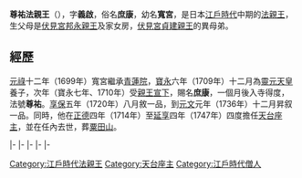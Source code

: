 {{東亞男性歷史人物
|名稱 =尊祐法親王
|身份 =日本[[法親王|法親王]]
|國家 =[[日本|大和王朝]]
|時代 =[[江戶時代|江戶時代]]中期
|姓 =（無）
|名 =庶康
|字 =義啟
|別名 =寬宮
|法號 =尊祐
|院號 =蓮華壽院
|封爵 =[[法親王|法親王]]
|出生日期 =[[元祿|元祿]]十年七月廿五（{{Birth date|1697|9|10}}）
|逝世日期 =[[延享|延享]]四年九月十八（{{Death date and age|1747|10|21|1697|9|10}}）
|父親 =[[伏見宮邦永親王|伏見宮邦永親王]]
|母親 =家女房
|養父 =[[靈元天皇|靈元天皇]]
|養母 =帥局（[[東久世通簾|東久世通簾]]女）
|同胞兄弟 =[[道承入道親王|道承入道親王]]<br>[[義周入道親王|義周入道親王]]
|同胞姊妹 =[[明宮|明宮]]<br>[[致子女王|致子女王]]
|異母兄弟 =[[伏見宮貞建親王|伏見宮貞建親王]]<br>[[尊孝入道親王|尊孝入道親王]]<br>[[祥山宗真|祥山宗真]]
|異母姊妹 =[[光子女王|光子女王]]<br>[[輔子女王|輔子女王]]<br>[[培子女王|培子女王]]
}}
{{Japanese|japanese=尊祐法親王|kana=そんゆうほうしんのう|romaji=Sonyū Hō shin nō}}
'''尊祐法親王'''（{{bd|1697年|9月10日|1747年|10月21日}}），字'''義啟'''，俗名'''庶康'''，幼名'''寬宮'''，是日本[[江戶時代|江戶時代]]中期的[[法親王|法親王]]，生父母是[[伏見宮邦永親王|伏見宮邦永親王]]及家女房，[[伏見宮貞建親王|伏見宮貞建親王]]的異母弟。

== 經歷 ==
[[元祿|元祿]]十二年（1699年）寬宮繼承[[青蓮院|青蓮院]]，[[寶永|寶永]]六年（1709年）十二月為[[靈元天皇|靈元天皇]]養子，次年（寶永七年、1710年）受[[親王宣下|親王宣下]]，賜名'''庶康'''，一個月後入寺得度，法號'''尊祐'''。[[享保|享保]]五年（1720年）八月敘一品，到[[元文_(日本)|元文]]元年（1736年）十二月昇叙一品。同時，他在[[正德_(日本)|正德]]四年（1714年）至[[延享|延享]]四年（1747年）四度擔任[[天台座主|天台座主]]，並在任內去世，葬[[粟田山|粟田山]]。

{{start box|width=auto}}
{{s-rel}}
|-
{{s-before|[[英宮|英宮]]}}
{{s-title|[[青蓮院|青蓮院]]門跡|第52世}}
{{s-after|[[尊英法親王|尊英法親王]]}}
|-
{{s-before|[[道仁法親王|道仁法親王]]}}
{{s-title|rows=4|[[天台座主|天台座主]]|第195世<br>1714年6月15日－1718年7月10日<br>第198世<br>1723年1月25日－1731年7月1日<br>第201世<br>1733年6月30日－1736年8月30日<br>第204世<br>1745年10月11日－1747年10月21日}}
{{s-after|[[公寬法親王|公寬法親王]]}}
|-
{{s-before|道仁法親王}}
{{s-after|公寬法親王}}
|-
{{s-before|道仁法親王}}
{{s-after|[[堯恭法親王|堯恭法親王]]}}
|-
{{s-before|[[公遵法親王|公遵法親王]]}}
{{s-after|堯恭法親王}}
{{end box}}


[[Category:江戶時代法親王|Category:江戶時代法親王]]
[[Category:天台座主|Category:天台座主]]
[[Category:江戶時代僧人|Category:江戶時代僧人]]